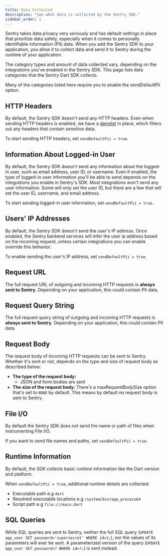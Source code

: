 ```yaml
---
title: Data Collected
description: "See what data is collected by the Sentry SDK."
sidebar_order: 1
---
```


Sentry takes data privacy very seriously and has default settings in place that prioritize data safety, especially when it comes to personally identifiable information (PII) data. When you add the Sentry SDK to your application, you allow it to collect data and send it to Sentry during the runtime of your application.

The category types and amount of data collected vary, depending on the integrations you've enabled in the Sentry SDK. This page lists data categories that the Sentry Dart SDK collects.

Many of the categories listed here require you to enable the <PlatformLink to="/configuration/options/#sendDefaultPii">sendDefaultPii option</PlatformLink>.

## HTTP Headers

By default, the Sentry SDK doesn't send any HTTP headers. Even when sending HTTP headers is enabled, we have a [denylist](https://github.com/getsentry/sentry-dart/blob/ea1d45d64f52551e2e033c50b0ff8512e3d8a4e3/dart/lib/src/utils/http_sanitizer.dart#L9C1-L21C1) in place, which filters out any headers that contain sensitive data.

To start sending HTTP headers, set <PlatformLink to="/configuration/options/#sendDefaultPii">`sendDefaultPii = true`</PlatformLink>.

## Information About Logged-in User

By default, the Sentry SDK doesn't send any information about the logged-in user, such as email address, user ID, or username. Even if enabled, the type of logged-in user information you'll be able to send depends on the integrations you enable in Sentry's SDK. Most integrations won't send any user information. Some will only set the user ID, but there are a few that will set the user ID, username, and email address.

To start sending logged-in user information, set <PlatformLink to="/configuration/options/#send-default-pii">`sendDefaultPii = true`</PlatformLink>.

## Users' IP Addresses

By default, the Sentry SDK doesn't send the user's IP address. Once enabled, the Sentry backend services will infer the user ip address based on the incoming request, unless certain integrations you can enable override this behavior.

To enable sending the user's IP address, set <PlatformLink to="/configuration/options/#send-default-pii">`sendDefaultPii = true`</PlatformLink>.

## Request URL

The full request URL of outgoing and incoming HTTP requests is **always sent to Sentry**. Depending on your application, this could contain PII data.

## Request Query String

The full request query string of outgoing and incoming HTTP requests is **always sent to Sentry**. Depending on your application, this could contain PII data.

## Request Body

The request body of incoming HTTP requests can be sent to Sentry. Whether it's sent or not, depends on the type and size of request body as described below:

- **The type of the request body:**
  - JSON and form bodies are sent
- **The size of the request body:** There's a <PlatformLink to="/configuration/options/#maxRequestBodySize">maxRequestBodySize</PlatformLink> option that's set to `NONE` by default. This means by default no request body is sent to Sentry.

## File I/O

By default the Sentry SDK does not send the name or path of files when <PlatformLink to="/integrations/file">instrumenting File I/O</PlatformLink>.

If you want to send file names and paths, set <PlatformLink to="/configuration/options/#send-default-pii">`sendDefaultPii = true`</PlatformLink>.

## Runtime Information

By default, the SDK collects basic runtime information like the Dart version and platform.

When <PlatformLink to="/configuration/options/#send-default-pii">`sendDefaultPii = true`</PlatformLink>, additional runtime details are collected:
- Executable path e.g `dart`
- Resolved executable locations e.g `/system/bin/app_process64`
- Script path e.g `file:///main.dart`

## SQL Queries

While SQL queries are sent to Sentry, neither the full SQL query (`UPDATE app_user SET password='supersecret' WHERE id=1;`), nor the values of its parameters will ever be sent. A parameterized version of the query (`UPDATE app_user SET password=? WHERE id=?;`) is sent instead.
